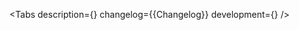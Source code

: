 

<Meta of={Stories} />

<ComponentHeader
    name='Gallery'
    children='Используется для просмотра изображений.'
/>

<Tabs
    description={<Description />}
    changelog={<Markdown>{Changelog}</Markdown>}
    development={<Development />}
/>
